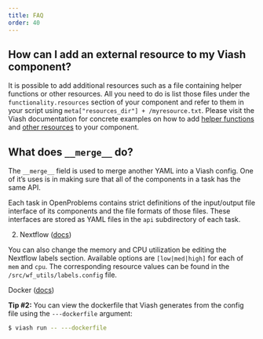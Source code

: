 ```yaml
---
title: FAQ
order: 40
---
```


## How can I add an external resource to my Viash component?

It is possible to add additional resources such as a file containing helper functions or other resources. All you need to do is list those files under the `functionality.resources` section of your component and refer to them in your script using `meta["resources_dir"] + /myresource.txt`. Please visit the Viash documentation for concrete examples on how to add [helper functions](https://viash.io/guide/component/use-helper-functions.html) and [other resources](https://viash.io/guide/component/add-resources.html) to your component.

## What does `__merge__` do?

The `__merge__` field is used to merge another YAML into a Viash config. One of it's uses is in making sure that all of the components in a task has the same API.

Each task in OpenProblems contains strict definitions of the input/output file interface of its components and the file formats of those files. These interfaces are stored as YAML files in the `api` subdirectory of each task.

:::{.content-hidden}
<!-- todo: add info on nextflow tags -->
2. Nextflow ([docs](https://viash.io/guide))

You can also change the memory and CPU utilization be editing the Nextflow labels section. Available options are `[low|med|high]` for each of `mem` and `cpu`. The corresponding resource values can be found in the `/src/wf_utils/labels.config` file.
:::


:::{.content-hidden}
<!-- todo: add info on viewing the dockerfile -->
Docker ([docs](https://viash.io/guide))

**Tip #2:** You can view the dockerfile that Viash generates from the config file using the `---dockerfile` argument:
```sh
$ viash run -- ---dockerfile
```
:::